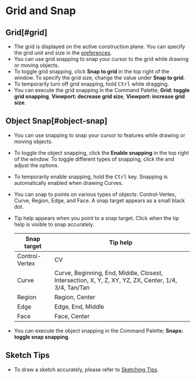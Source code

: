 
# Grid and Snap

## Grid[#grid]

- The grid is displayed on the active construction plane. You can specify the grid unit and size in the [preferences](../start/preferences).
- You can use grid snapping to snap your cursor to the grid while drawing or moving objects.
- To toggle grid snapping, click **Snap to grid** in the top right of the window. To specify the grid size, change the value under **Snap to grid**.
- To temporarily turn off grid snapping, hold <kbd>Ctrl</kbd> while dragging.
- You can execute the grid snapping in the Command Palette; **Grid: toggle grid snapping**, **Viewport: decrease grid size**, **Viewport: increase grid size**.

## Object Snap[#object-snap]

- You can use snapping to snap your cursor to features while drawing or moving objects.
- To toggle the object snapping, click the **Enable snapping** in the top right of the window.  To toggle different types of snapping, click the <ButtonIcon type="button-types-of-snapping" /> and adjust the options.
- To temporarily enable snapping, hold the <kbd>Ctrl</kbd> key. Snapping is automatically enabled when drawing Curves.
- You can snap to points on various types of objects: Control-Vertex, Curve, Region, Edge, and Face. A snap target appears as a small black dot.
- Tip help appears when you point to a snap target. Click when the tip help is visible to snap accurately.

    | Snap target    | Tip help                                                                                             |
    | -------------- | ---------------------------------------------------------------------------------------------------- |
    | Control-Vertex | CV                                                                                                   |
    | Curve          | Curve, Beginning, End, Middle, Closest, Intersection, X, Y, Z, XY, YZ, ZX, Center, 1/4, 3/4, Tan/Tan |
    | Region         | Region, Center                                                                                       |
    | Edge           | Edge, End, Middle                                                                                    |
    | Face           | Face, Center                                                                                         |

- You can execute the object snapping in the Command Palette; **Snaps: toggle snap snapping**. 

## Sketch Tips

- To draw a sketch accurately, please refer to [Sketching Tips](../tool/sketching-essentials).
















